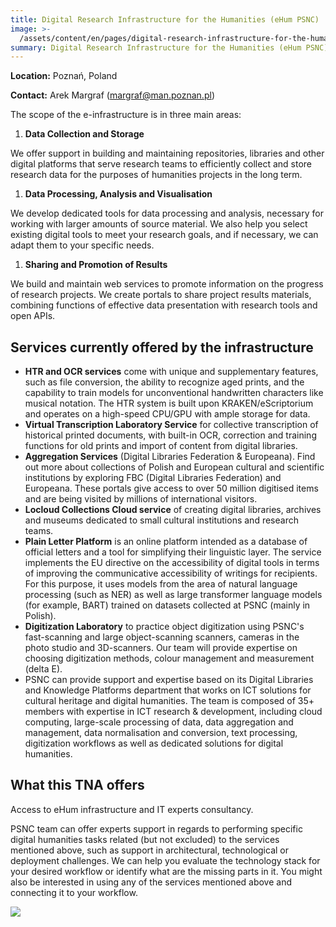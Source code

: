 ```yaml
---
title: Digital Research Infrastructure for the Humanities (eHum PSNC)
image: >-
  /assets/content/en/pages/digital-research-infrastructure-for-the-humanities-poznan-poland/image.jpg
summary: Digital Research Infrastructure for the Humanities (eHum PSNC)
---
```

**Location:** Poznań, Poland

**Contact:** Arek Margraf ([margraf@man.poznan.pl](mailto:margraf@man.poznan.pl))

The scope of the e-infrastructure is in three main areas:

1. **Data Collection and Storage**

We offer support in building and maintaining repositories, libraries and other digital
platforms that serve research teams to efficiently collect and store research data for the
purposes of humanities projects in the long term.

1. **Data Processing, Analysis and Visualisation**

We develop dedicated tools for data processing and analysis, necessary for working with larger
amounts of source material. We also help you select existing digital tools to meet your
research goals, and if necessary, we can adapt them to your specific needs.

1. **Sharing and Promotion of Results**

We build and maintain web services to promote information on the progress of research
projects. We create portals to share project results materials, combining functions of
effective data presentation with research tools and open APIs.

## Services currently offered by the infrastructure

* **HTR and OCR services** come with unique and supplementary features, such as file conversion,
  the ability to recognize aged prints, and the capability to train models for unconventional
  handwritten characters like musical notation. The HTR system is built upon KRAKEN/eScriptorium
  and operates on a high-speed CPU/GPU with ample storage for data.
* **Virtual Transcription Laboratory Service** for collective transcription of historical printed
  documents, with built-in OCR, correction and training functions for old prints and import of
  content from digital libraries.
* **Aggregation Services** (Digital Libraries Federation & Europeana). Find out more about
  collections of Polish and European cultural and scientific institutions by exploring FBC
  (Digital Libraries Federation) and Europeana. These portals give access to over 50 million
  digitised items and are being visited by millions of international visitors.
* **Locloud Collections Cloud service** of creating digital libraries, archives and
  museums dedicated to small cultural institutions and research teams.
* **Plain Letter Platform** is an online platform intended as a database of official letters and a
  tool for simplifying their linguistic layer. The service implements the EU directive on the
  accessibility of digital tools in terms of improving the communicative accessibility of writings
  for recipients. For this purpose, it uses models from the area of natural language processing
  (such as NER) as well as large transformer language models (for example, BART) trained on
  datasets collected at PSNC (mainly in Polish).
* **Digitization Laboratory** to practice object digitization using PSNC's fast-scanning and large
  object-scanning scanners, cameras in the photo studio and 3D-scanners. Our team will provide
  expertise on choosing digitization methods, colour management and measurement (delta E).
* PSNC can provide support and expertise based on its Digital Libraries and Knowledge Platforms
  department that works on ICT solutions for cultural heritage and digital humanities. The team is
  composed of 35+ members with expertise in ICT research & development, including cloud computing,
  large-scale processing of data, data aggregation and management, data normalisation and
  conversion, text processing, digitization workflows as well as dedicated solutions for digital
  humanities.

## What this TNA offers

Access to eHum infrastructure and IT experts consultancy.

PSNC team can offer experts support in regards to performing specific digital humanities tasks
related (but not excluded) to the services mentioned above, such as support in architectural,
technological or deployment challenges. We can help you evaluate the technology stack for your
desired workflow or identify what are the missing parts in it. You might also be interested in using
any of the services mentioned above and connecting it to your workflow.

<LinkButton label="Apply Now" href="/tna-application-process/" />

![](/assets/content/en/pages/digital-research-infrastructure-for-the-humanities-poznan-poland/logo.png)
